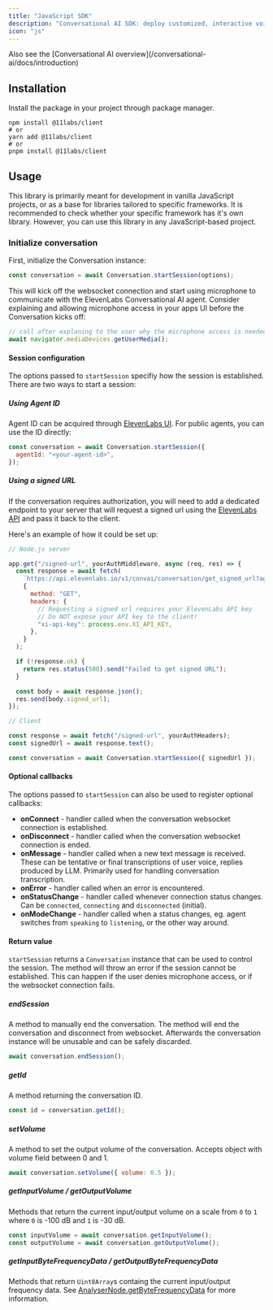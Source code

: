 ```yaml
---
title: "JavaScript SDK"
description: "Conversational AI SDK: deploy customized, interactive voice agents in minutes."
icon: "js"
---
```


<Info>
  Also see the [Conversational AI
  overview](/conversational-ai/docs/introduction)
</Info>

## Installation

Install the package in your project through package manager.

```shell
npm install @11labs/client
# or
yarn add @11labs/client
# or
pnpm install @11labs/client
```

## Usage

This library is primarily meant for development in vanilla JavaScript projects, or as a base for libraries tailored to specific frameworks.
It is recommended to check whether your specific framework has it's own library.
However, you can use this library in any JavaScript-based project.

### Initialize conversation

First, initialize the Conversation instance:

```js
const conversation = await Conversation.startSession(options);
```

This will kick off the websocket connection and start using microphone to communicate with the ElevenLabs Conversational AI agent. Consider explaining and allowing microphone access in your apps UI before the Conversation kicks off:

```js
// call after explaning to the user why the microphone access is needed
await navigator.mediaDevices.getUserMedia();
```

#### Session configuration

The options passed to `startSession` specifiy how the session is established. There are two ways to start a session:

##### Using Agent ID

Agent ID can be acquired through [ElevenLabs UI](https://elevenlabs.io/app/conversational-ai).
For public agents, you can use the ID directly:

```js
const conversation = await Conversation.startSession({
  agentId: "<your-agent-id>",
});
```

##### Using a signed URL

If the conversation requires authorization, you will need to add a dedicated endpoint to your server that
will request a signed url using the [ElevenLabs API](https://elevenlabs.io/docs/introduction) and pass it back to the client.

Here's an example of how it could be set up:

```js
// Node.js server

app.get("/signed-url", yourAuthMiddleware, async (req, res) => {
  const response = await fetch(
    `https://api.elevenlabs.io/v1/convai/conversation/get_signed_url?agent_id=${process.env.AGENT_ID}`,
    {
      method: "GET",
      headers: {
        // Requesting a signed url requires your ElevenLabs API key
        // Do NOT expose your API key to the client!
        "xi-api-key": process.env.XI_API_KEY,
      },
    }
  );

  if (!response.ok) {
    return res.status(500).send("Failed to get signed URL");
  }

  const body = await response.json();
  res.send(body.signed_url);
});
```

```js
// Client

const response = await fetch("/signed-url", yourAuthHeaders);
const signedUrl = await response.text();

const conversation = await Conversation.startSession({ signedUrl });
```

#### Optional callbacks

The options passed to `startSession` can also be used to register optional callbacks:

- **onConnect** - handler called when the conversation websocket connection is established.
- **onDisconnect** - handler called when the conversation websocket connection is ended.
- **onMessage** - handler called when a new text message is received. These can be tentative or final transcriptions of user voice, replies produced by LLM. Primarily used for handling conversation transcription.
- **onError** - handler called when an error is encountered.
- **onStatusChange** - handler called whenever connection status changes. Can be `connected`, `connecting` and `disconnected` (initial).
- **onModeChange** - handler called when a status changes, eg. agent switches from `speaking` to `listening`, or the other way around.

#### Return value

`startSession` returns a `Conversation` instance that can be used to control the session. The method will throw an error if the session cannot be established. This can happen if the user denies microphone access, or if the websocket connection
fails.

##### endSession

A method to manually end the conversation. The method will end the conversation and disconnect from websocket.
Afterwards the conversation instance will be unusable and can be safely discarded.

```js
await conversation.endSession();
```

##### getId

A method returning the conversation ID.

```js
const id = conversation.getId();
```

##### setVolume

A method to set the output volume of the conversation. Accepts object with volume field between 0 and 1.

```js
await conversation.setVolume({ volume: 0.5 });
```

##### getInputVolume / getOutputVolume

Methods that return the current input/output volume on a scale from `0` to `1` where `0` is -100 dB and `1` is -30 dB.

```js
const inputVolume = await conversation.getInputVolume();
const outputVolume = await conversation.getOutputVolume();
```

##### getInputByteFrequencyData / getOutputByteFrequencyData

Methods that return `Uint8Array`s containg the current input/output frequency data. See [AnalyserNode.getByteFrequencyData](https://developer.mozilla.org/en-US/docs/Web/API/AnalyserNode/getByteFrequencyData) for more information.
